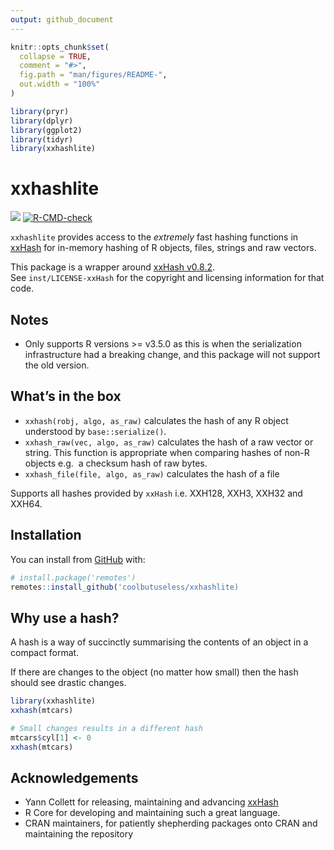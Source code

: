 ```yaml
---
output: github_document
---
```


<!-- README.md is generated from README.Rmd. Please edit that file -->

```r
knitr::opts_chunk$set(
  collapse = TRUE,
  comment = "#>",
  fig.path = "man/figures/README-",
  out.width = "100%"
)

library(pryr)
library(dplyr)
library(ggplot2)
library(tidyr)
library(xxhashlite)
```

# xxhashlite

<!-- badges: start -->
![](https://img.shields.io/badge/cool-useless-green.svg)
[![R-CMD-check](https://github.com/coolbutuseless/xxhashlite/actions/workflows/R-CMD-check.yaml/badge.svg)](https://github.com/coolbutuseless/xxhashlite/actions/workflows/R-CMD-check.yaml)
<!-- badges: end -->

`xxhashlite` provides access to the *extremely* fast hashing functions
in [xxHash](https://cyan4973.github.io/xxHash/) for in-memory hashing 
of R objects, files, strings and raw vectors.

This package is a wrapper around [xxHash v0.8.2](https://github.com/Cyan4973/xxHash).  
See `inst/LICENSE-xxHash` for the copyright and licensing information for that code.  


## Notes

* Only supports R versions >= v3.5.0 as this is when the serialization 
  infrastructure had a breaking change, and this package will not support
  the old version.

## What's in the box

* `xxhash(robj, algo, as_raw)` calculates the hash of any R object understood by 
`base::serialize()`.
* `xxhash_raw(vec, algo, as_raw)` calculates the hash of a raw vector or string. 
  This function is appropriate when comparing hashes of non-R objects e.g. 
  a checksum hash of raw bytes.
* `xxhash_file(file, algo, as_raw)` calculates the hash of a file

Supports all hashes provided by `xxHash` i.e. XXH128, XXH3, XXH32 and XXH64.


## Installation

You can install from [GitHub](https://github.com/coolbutuseless/xxhashlite) with:

``` r
# install.package('remotes')
remotes::install_github('coolbutuseless/xxhashlite)
```


## Why use a hash?

A hash is a way of succinctly summarising the contents of an object in a compact format.

If there  are changes to the object (no matter how small) then the hash should 
see drastic changes.


```r
library(xxhashlite)
xxhash(mtcars)

# Small changes results in a different hash
mtcars$cyl[1] <- 0
xxhash(mtcars)
```


## Acknowledgements

* Yann Collett for releasing, maintaining and advancing [xxHash](https://cyan4973.github.io/xxHash/)
* R Core for developing and maintaining such a great language.
* CRAN maintainers, for patiently shepherding packages onto CRAN and maintaining
  the repository
